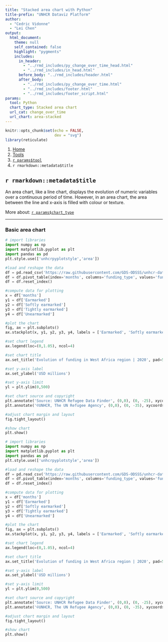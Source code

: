 ```yaml
---
title: "Stacked area chart with Python"
title-prefix: "UNHCR Dataviz Platform"
author:
  - "Cedric Vidonne"
  - "Lei Chen"
output:
  html_document:
    theme: null
    self_contained: false
    highlight: "pygments"
    includes:
      in_header:
        - "../rmd_includes/py_change_over_time_head.html"
        - "../rmd_includes/in_head.html"
      before_body: "../rmd_includes/header.html"
      after_body:
        - "../rmd_includes/py_change_over_time.html"
        - "../rmd_includes/footer.html"
        - "../rmd_includes/footer_script.html"
params:
  tool: Python
  chart_type: Stacked area chart
  url_cat: change_over_time
  url_chart: area-stacked
---
```


```r
knitr::opts_chunk$set(echo = FALSE,
                      dev = "svg")
library(reticulate)
```

<main id="tools" class="container py-5">

<!-- Breadcrumb is filled automatically with the text from Title and Tool parameter in YAML --> 
<nav aria-label="breadcrumb">
    <ol class="breadcrumb">
        <li class="breadcrumb-item"><a href="../../">Home</a></li>
        <li class="breadcrumb-item"><a href="../">Tools</a></li>
        <li class="breadcrumb-item"><a href="../`r tolower(params$tool)`/">`r params$tool`</a></li>
        <li class="breadcrumb-item active" aria-current="page">`r rmarkdown::metadata$title`</li>
    </ol>
</nav>

<!-- Intro header --> 
<div class="my-5 text-center">

## `r rmarkdown::metadata$title`

<div class="row justify-content-center">
<div class="col-lg-8">

<!-- Only text to change below, the rest comes from the YAML --> 
An area chart, like a line chart, displays the evolution of numeric variables over a continuous period of time. However, in an area chart, the area between the line and x-axis is filled with colour or texture.

More about: <a href="../../chart_gallery/`r params$url_cat`.html#`r params$url_chart`">`r params$chart_type`</a>

</div>
</div>
</div>

----

<!-- Beginning of section, should be preceded by hr (----) --> 
<section class="my-5">

### Basic area chart

<div class="row">

<!-- First column for large screen --> 
<div class="col-lg-6">

```python
# import libraries
import numpy as np
import matplotlib.pyplot as plt
import pandas as pd
plt.style.use(['unhcrpyplotstyle','area'])

#load and reshape the data
df = pd.read_csv('https://raw.githubusercontent.com/GDS-ODSSS/unhcr-dataviz-platform/master/data/change_over_time/area_stacked.csv')
df = df.pivot_table(index='months', columns='funding_type', values='funding_million', sort=False)
df = df.reset_index()

#compute data for plotting
x = df['months']
y1 = df['Earmarked']
y2 = df['Softly earmarked']
y3 = df['Tightly earmarked']
y4 = df['Unearmarked']

#plot the chart
fig, ax = plt.subplots()
ax.stackplot(x, y1, y2, y3, y4, labels = ['Earmarked', 'Softly earmarked', 'Tightly earmarked', 'Unearmarked'])

#set chart legend
ax.legend(loc=(0,1.05), ncol=4)

#set chart title
ax.set_title('Evolution of funding in West Africa region | 2020', pad=50)

#set y-axis label
ax.set_ylabel('USD millions')

#set y-axis limit
yl = plt.ylim(0,500)

#set chart source and copyright
plt.annotate('Source: UNHCR Refugee Data Finder', (0,0), (0, -25), xycoords='axes fraction', textcoords='offset points', va='top', color = '#666666', fontsize=9)
plt.annotate('©UNHCR, The UN Refugee Agency', (0,0), (0, -35), xycoords='axes fraction', textcoords='offset points', va='top', color = '#666666', fontsize=9)

#adjust chart margin and layout
fig.tight_layout()

#show chart
plt.show()
```

</div>
<!-- End First column --->

<!-- Second column for large screen --> 
<div class="col-lg-6">



```python
# import libraries
import numpy as np
import matplotlib.pyplot as plt
import pandas as pd
plt.style.use(['unhcrpyplotstyle','area'])

#load and reshape the data
df = pd.read_csv('https://raw.githubusercontent.com/GDS-ODSSS/unhcr-dataviz-platform/master/data/change_over_time/area_stacked.csv')
df = df.pivot_table(index='months', columns='funding_type', values='funding_million', sort=False)
df = df.reset_index()

#compute data for plotting
x = df['months']
y1 = df['Earmarked']
y2 = df['Softly earmarked']
y3 = df['Tightly earmarked']
y4 = df['Unearmarked']

#plot the chart
fig, ax = plt.subplots()
ax.stackplot(x, y1, y2, y3, y4, labels = ['Earmarked', 'Softly earmarked', 'Tightly earmarked', 'Unearmarked'])

#set chart legend
ax.legend(loc=(0,1.05), ncol=4)

#set chart title
ax.set_title('Evolution of funding in West Africa region | 2020', pad=50)

#set y-axis label
ax.set_ylabel('USD millions')

#set y-axis limit
yl = plt.ylim(0,500)

#set chart source and copyright
plt.annotate('Source: UNHCR Refugee Data Finder', (0,0), (0, -25), xycoords='axes fraction', textcoords='offset points', va='top', color = '#666666', fontsize=9)
plt.annotate('©UNHCR, The UN Refugee Agency', (0,0), (0, -35), xycoords='axes fraction', textcoords='offset points', va='top', color = '#666666', fontsize=9)

#adjust chart margin and layout
fig.tight_layout()

#show chart
plt.show()
```


</div>
<!-- End Second column --->

</div>
</section>
<!-- End of section --->


</main>
